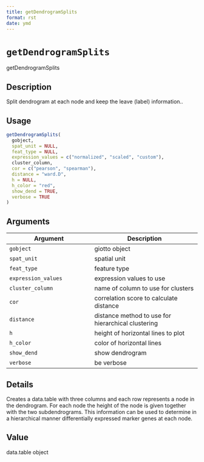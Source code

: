 ```yaml
--- 
title: getDendrogramSplits 
format: rst 
date: ymd 
--- 
```

# `getDendrogramSplits`

getDendrogramSplits


## Description

Split dendrogram at each node and keep the leave (label) information..


## Usage

```r
getDendrogramSplits(
  gobject,
  spat_unit = NULL,
  feat_type = NULL,
  expression_values = c("normalized", "scaled", "custom"),
  cluster_column,
  cor = c("pearson", "spearman"),
  distance = "ward.D",
  h = NULL,
  h_color = "red",
  show_dend = TRUE,
  verbose = TRUE
)
```


## Arguments

Argument      |Description
------------- |----------------
`gobject`     |     giotto object
`spat_unit`     |     spatial unit
`feat_type`     |     feature type
`expression_values`     |     expression values to use
`cluster_column`     |     name of column to use for clusters
`cor`     |     correlation score to calculate distance
`distance`     |     distance method to use for hierarchical clustering
`h`     |     height of horizontal lines to plot
`h_color`     |     color of horizontal lines
`show_dend`     |     show dendrogram
`verbose`     |     be verbose


## Details

Creates a data.table with three columns and each row represents a node in the
 dendrogram. For each node the height of the node is given together with the two
 subdendrograms. This information can be used to determine in a hierarchical manner
 differentially expressed marker genes at each node.


## Value

data.table object


